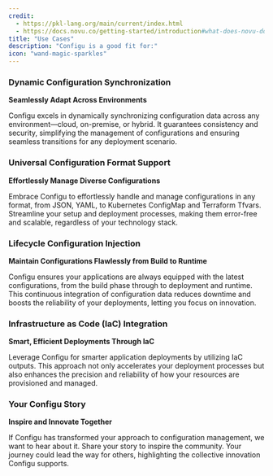 ```yaml
---
credit:
  - https://pkl-lang.org/main/current/index.html
  - https://docs.novu.co/getting-started/introduction#what-does-novu-do
title: "Use Cases"
description: "Configu is a good fit for:"
icon: "wand-magic-sparkles"
---
```


### Dynamic Configuration Synchronization

**Seamlessly Adapt Across Environments**

Configu excels in dynamically synchronizing configuration data across any environment—cloud, on-premise, or hybrid. It guarantees consistency and security, simplifying the management of configurations and ensuring seamless transitions for any deployment scenario.

### Universal Configuration Format Support

**Effortlessly Manage Diverse Configurations**

Embrace Configu to effortlessly handle and manage configurations in any format, from JSON, YAML, to Kubernetes ConfigMap and Terraform Tfvars. Streamline your setup and deployment processes, making them error-free and scalable, regardless of your technology stack.

### Lifecycle Configuration Injection

**Maintain Configurations Flawlessly from Build to Runtime**

Configu ensures your applications are always equipped with the latest configurations, from the build phase through to deployment and runtime. This continuous integration of configuration data reduces downtime and boosts the reliability of your deployments, letting you focus on innovation.

### Infrastructure as Code (IaC) Integration

**Smart, Efficient Deployments Through IaC**

Leverage Configu for smarter application deployments by utilizing IaC outputs. This approach not only accelerates your deployment processes but also enhances the precision and reliability of how your resources are provisioned and managed.

### Your Configu Story

**Inspire and Innovate Together**

If Configu has transformed your approach to configuration management, we want to hear about it. Share your story to inspire the community. Your journey could lead the way for others, highlighting the collective innovation Configu supports.
